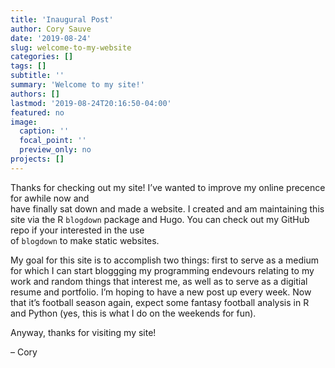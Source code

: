 ```yaml
---
title: 'Inaugural Post'
author: Cory Sauve
date: '2019-08-24'
slug: welcome-to-my-website
categories: []
tags: []
subtitle: ''
summary: 'Welcome to my site!'
authors: []
lastmod: '2019-08-24T20:16:50-04:00'
featured: no
image:
  caption: ''
  focal_point: ''
  preview_only: no
projects: []
---
```


Thanks for checking out my site! I've wanted to improve my online precence for awhile now and   
have finally sat down and made a website.  I created and am maintaining this site via the R `blogdown` package and Hugo.  You can check out my GitHub repo if your interested in the use   
of `blogdown` to make static websites. 

My goal for this site is to accomplish two things: first to serve as a medium for which I can start bloggging my programming endevours relating to my work and random things that interest me, as well as to serve as a digitial resume and portfolio.  I'm hoping to have a new post up every week.  Now that it's football season again, expect some fantasy football analysis in R and Python (yes, this is what I do on the weekends for fun).  

Anyway, thanks for visiting my site! 

-- Cory 